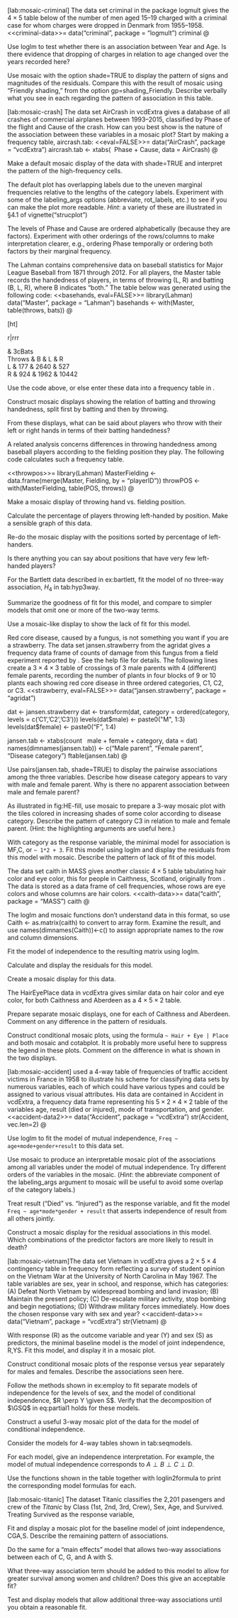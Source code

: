[lab:mosaic-criminal] The data set criminal in the package logmult gives
the $4 \times 5$ table below of the number of men aged 15–19 charged
with a criminal case for whom charges were dropped in Denmark from
1955–1958. <<criminal-data\>\>= data("criminal", package = "logmult")
criminal @

Use loglm to test whether there is an association between Year and Age.
Is there evidence that dropping of charges in relation to age changed
over the years recorded here?

Use mosaic with the option shade=TRUE to display the pattern of signs
and magnitudes of the residuals. Compare this with the result of mosaic
using “Friendly shading,” from the option gp=shading\_Friendly. Describe
verbally what you see in each regarding the pattern of association in
this table.

[lab:mosaic-crash] The data set AirCrash in vcdExtra gives a database of
all crashes of commercial airplanes between 1993–2015, classified by
Phase of the flight and Cause of the crash. How can you best show is the
nature of the association between these variables in a mosaic plot?
Start by making a frequency table, aircrash.tab: <<eval=FALSE\>\>=
data("AirCrash", package = "vcdExtra") aircrash.tab <- xtabs(  Phase +
Cause, data = AirCrash) @

Make a default mosaic display of the data with shade=TRUE and interpret
the pattern of the high-frequency cells.

The default plot has overlapping labels due to the uneven marginal
frequencies relative to the lengths of the category labels. Experiment
with some of the labeling\_args options (abbreviate, rot\_labels, etc.)
to see if you can make the plot more readable. *Hint*: a variety of
these are illustrated in §4.1 of vignette("strucplot")

The levels of Phase and Cause are ordered alphabetically (because they
are factors). Experiment with other orderings of the rows/columns to
make interpretation clearer, e.g., ordering Phase temporally or ordering
both factors by their marginal frequency.

The Lahman contains comprehensive data on baseball statistics for Major
League Baseball from 1871 through 2012. For all players, the Master
table records the handedness of players, in terms of throwing (L, R) and
batting (B, L, R), where B indicates “both.” The table below was
generated using the following code: <<basehands, eval=FALSE\>\>=
library(Lahman) data("Master", package = "Lahman") basehands <-
with(Master, table(throws, bats)) @

[ht]

r|rrr

& 3cBats\
Throws & B & L & R\
L & 177 & 2640 & 527\
R & 924 & 1962 & 10442\

Use the code above, or else enter these data into a frequency table in .

Construct mosaic displays showing the relation of batting and throwing
handedness, split first by batting and then by throwing.

From these displays, what can be said about players who throw with their
left or right hands in terms of their batting handedness?

A related analysis concerns differences in throwing handedness among
baseball players according to the fielding position they play. The
following code calculates such a frequency table.

<<throwpos\>\>= library(Lahman) MasterFielding <-
data.frame(merge(Master, Fielding, by = "playerID")) throwPOS <-
with(MasterFielding, table(POS, throws)) @

Make a mosaic display of throwing hand vs. fielding position.

Calculate the percentage of players throwing left-handed by position.
Make a sensible graph of this data.

Re-do the mosaic display with the positions sorted by percentage of
left-handers.

Is there anything you can say about positions that have very few
left-handed players?

For the Bartlett data described in ex:bartlett, fit the model of no
three-way association, $H_4$ in tab:hyp3way.

Summarize the goodness of fit for this model, and compare to simpler
models that omit one or more of the two-way terms.

Use a mosaic-like display to show the lack of fit for this model.

Red core disease, caused by a fungus, is not something you want if you
are a strawberry. The data set jansen.strawberry from the agridat gives
a frequency data frame of counts of damage from this fungus from a field
experiment reported by \cite{Jansen:1990}. See the help file for
details. The following lines create a $3 \times 4 \times 3$ table of
crossings of 3 male parents with 4 (different) female parents, recording
the number of plants in four blocks of 9 or 10 plants each showing red
core disease in three ordered categories, C1, C2, or C3. <<strawberry,
eval=FALSE\>\>= data("jansen.strawberry", package = "agridat")

dat <- jansen.strawberry dat <- transform(dat, category =
ordered(category, levels = c(’C1’,’C2’,’C3’)))
levels(dat$male) <- paste0("M", 1:3)
levels(dat$female) <- paste0("F", 1:4)

jansen.tab <- xtabs(count   male + female + category, data = dat)
names(dimnames(jansen.tab)) <- c("Male parent", "Female parent",
"Disease category") ftable(jansen.tab) @

Use pairs(jansen.tab, shade=TRUE) to display the pairwise associations
among the three variables. Describe how disease category appears to vary
with male and female parent. Why is there no apparent association
between male and female parent?

As illustrated in fig:HE-fill, use mosaic to prepare a 3-way mosaic plot
with the tiles colored in increasing shades of some color according to
disease category. Describe the pattern of category C3 in relation to
male and female parent. (Hint: the highlighting arguments are useful
here.)

With category as the response variable, the minimal model for
association is MF,C, or `~ 1*2 + 3`. Fit this model using loglm and
display the residuals from this model with mosaic. Describe the pattern
of lack of fit of this model.

The data set caith in MASS gives another classic $4 \times 5$ table
tabulating hair color and eye color, this for people in Caithness,
Scotland, originally from \citet{Fisher:1940}. The data is stored as a
data frame of cell frequencies, whose rows are eye colors and whose
columns are hair colors. <<caith-data\>\>= data("caith", package =
"MASS") caith @

The loglm and mosaic functions don’t understand data in this format, so
use Caith <- as.matrix(caith) to convert to array form. Examine the
result, and use names(dimnames(Caith))<-c() to assign appropriate names
to the row and column dimensions.

Fit the model of independence to the resulting matrix using loglm.

Calculate and display the residuals for this model.

Create a mosaic display for this data.

The HairEyePlace data in vcdExtra gives similar data on hair color and
eye color, for both Caithness and Aberdeen as a $4 \times 5 \times 2$
table.

Prepare separate mosaic displays, one for each of Caithness and
Aberdeen. Comment on any difference in the pattern of residuals.

Construct conditional mosaic plots, using the formula
`~ Hair + Eye | Place` and both mosaic and cotabplot. It is probably
more useful here to suppress the legend in these plots. Comment on the
difference in what is shown in the two displays.

[lab:mosaic-accident] \citet[pp. 30--31]{Bertin:83} used a 4-way table
of frequencies of traffic accident victims in France in 1958 to
illustrate his scheme for classifying data sets by numerous variables,
each of which could have various types and could be assigned to various
visual attributes. His data are contained in Accident in vcdExtra, a
frequency data frame representing his $5 \times 2 \times 4 \times 2$
table of the variables age, result (died or injured), mode of
transportation, and gender. <<accident-data2\>\>= data("Accident",
package = "vcdExtra") str(Accident, vec.len=2) @

Use loglm to fit the model of mutual independence,
`Freq ~ age+mode+gender+result` to this data set.

Use mosaic to produce an interpretable mosaic plot of the associations
among all variables under the model of mutual independence. Try
different orders of the variables in the mosaic. (*Hint*: the abbreviate
component of the labeling\_args argument to mosaic will be useful to
avoid some overlap of the category labels.)

Treat result ("Died" vs. "Injured") as the response variable, and fit
the model `Freq ~ age*mode*gender + result` that asserts independence of
result from all others jointly.

Construct a mosaic display for the residual associations in this model.
Which combinations of the predictor factors are more likely to result in
death?

[lab:mosaic-vietnam]The data set Vietnam in vcdExtra gives a
$2 \times 5 \times 4$ contingency table in frequency form reflecting a
survey of student opinion on the Vietnam War at the University of North
Carolina in May 1967. The table variables are sex, year in school, and
response, which has categories: (A) Defeat North Vietnam by widespread
bombing and land invasion; (B) Maintain the present policy; (C)
De-escalate military activity, stop bombing and begin negotiations; (D)
Withdraw military forces immediately. How does the chosen response vary
with sex and year? <<accident-data\>\>= data("Vietnam", package =
"vcdExtra") str(Vietnam) @

With response (R) as the outcome variable and year (Y) and sex (S) as
predictors, the minimal baseline model is the model of joint
independence, R,YS. Fit this model, and display it in a mosaic plot.

Construct conditional mosaic plots of the response versus year
separately for males and females. Describe the associations seen here.

Follow the methods shown in ex:employ to fit separate models of
independence for the levels of sex, and the model of conditional
independence, $R \perp Y \given S$. Verify that the decomposition of
$\GSQ$ in eq:partial1 holds for these models.

Construct a useful 3-way mosaic plot of the data for the model of
conditional independence.

Consider the models for 4-way tables shown in tab:seqmodels.

For each model, give an independence interpretation. For example, the
model of mutual independence corresponds to $A \perp B \perp C \perp D$.

Use the functions shown in the table together with loglin2formula to
print the corresponding model formulas for each.

[lab:mosaic-titanic] The dataset Titanic classifies the 2,201 pasengers
and crew of the *Titanic* by Class (1st, 2nd, 3rd, Crew), Sex, Age, and
Survived. Treating Survived as the response variable,

Fit and display a mosaic plot for the baseline model of joint
independence, CGA,S. Describe the remaining pattern of associations.

Do the same for a “main effects” model that allows two-way associations
between each of C, G, and A with S.

What three-way association term should be added to this model to allow
for greater survival among women and children? Does this give an
acceptable fit?

Test and display models that allow additional three-way associations
until you obtain a reasonable fit.
